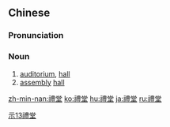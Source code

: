 {{also|礼堂}}
==Chinese==
{{zh-forms|s=礼堂}}

===Pronunciation===
{{zh-pron
|m=lǐtáng
|c=lai5 tong4
|mn=lé-tn̂g
|cat=n
}}

===Noun===
{{zh-noun}}

# [[auditorium]], [[hall]]
# [[assembly]] [[hall]]

[[Category:Elementary Mandarin|示13禮堂]]

[[zh-min-nan:禮堂]]
[[ko:禮堂]]
[[hu:禮堂]]
[[ja:禮堂]]
[[ru:禮堂]]
